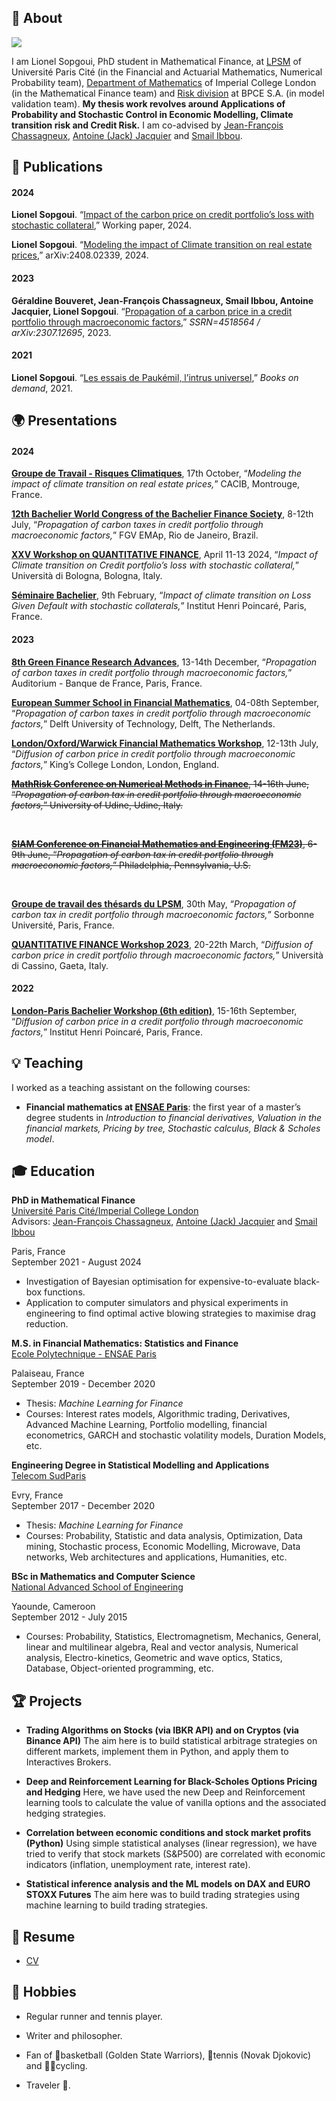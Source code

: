 ## 👋 About
::: {layout-ncol=2}
![](profile_.jpg)

I am Lionel Sopgoui, PhD student in Mathematical Finance, at [LPSM](https://www.lpsm.paris/) of Université Paris Cité (in the Financial and Actuarial Mathematics, Numerical Probability team), [Department of Mathematics](https://www.imperial.ac.uk/mathematical-finance/) of Imperial College London (in the Mathematical Finance team)  and [Risk division](https://groupebpce.com/en/the-group/organization) at BPCE S.A. (in model validation team). **My thesis work revolves around Applications of Probability and Stochastic Control in Economic Modelling, Climate transition risk and Credit Risk.** I am co-advised by [Jean-François Chassagneux](https://perso.lpsm.paris/~chassagneux/), [Antoine (Jack) Jacquier](https://jackantoinejacquie.wixsite.com/jacquier) and [Smail Ibbou](https://www.linkedin.com/in/smail-ibbou-31a73b5/).
:::


## 📄 Publications

#### 2024

**Lionel Sopgoui**. "[Impact of the carbon price on credit portfolio's loss with stochastic collateral](https://www.ssrn.com/)," Working paper, 2024.

**Lionel Sopgoui**. "[Modeling the impact of Climate transition on real estate prices](https://arxiv.org/abs/2408.02339/)," arXiv:2408.02339, 2024.


#### 2023

**Géraldine Bouveret, Jean-François Chassagneux, Smail Ibbou, Antoine Jacquier, Lionel Sopgoui**. "[Propagation of a carbon price in a credit portfolio through macroeconomic factors](https://www.ssrn.com/abstract=4518564)," _SSRN=4518564 / arXiv:2307.12695_, 2023.

#### 2021

**Lionel Sopgoui**. "[Les essais de Paukémil, l'intrus universel](https://www.bod.fr/librairie/les-essais-de-paukemil-lionel-sopgoui-9782322274079)," _Books on demand_, 2021.

## 🌍 Presentations

#### 2024

**[Groupe de Travail - Risques Climatiques](https://www.lpsm.paris/seminaires/gtfinanceprobanumeriques/index)**, 17th October, "*Modeling the impact of climate transition on real estate prices,*" CACIB, Montrouge, France.

**[12th Bachelier World Congress of the Bachelier Finance Society](https://eventos.fgv.br/bachelier-2024)**, 8-12th July, "*Propagation of carbon taxes in credit portfolio through macroeconomic factors,*" FGV EMAp, Rio de Janeiro, Brazil.

**[XXV Workshop on QUANTITATIVE FINANCE](https://eventi.unibo.it/qfw2024)**, April 11-13 2024, "*Impact of Climate transition on Credit portfolio's loss with stochastic collateral,*" Università di Bologna, Bologna, Italy.

**[Séminaire Bachelier](http://www.bachelier-paris.fr/programme/)**, 9th February, "*Impact of climate transition on Loss Given Default with stochastic collaterals,*" Institut Henri Poincaré, Paris, France.
  

#### 2023
**[8th Green Finance Research Advances](https://indico.cern.ch/event/1286716/)**, 13-14th December, "*Propagation of carbon taxes in credit portfolio through macroeconomic factors,*" Auditorium - Banque de France, Paris, France.


**[European Summer School in Financial Mathematics](https://www.tudelft.nl/en/events/2023/eemcs/diam/finance-summer-school-2023)**, 04-08th September, "*Propagation of carbon taxes in credit portfolio through macroeconomic factors,*" Delft University of Technology, Delft, The Netherlands.


**[London/Oxford/Warwick Financial Mathematics Workshop](https://www.kcl.ac.uk/events/londonoxfordwarwick-financial-mathematics-workshop-1)**, 12-13th July, "*Diffusion of carbon price in credit portfolio through macroeconomic factors,*" King's College London, London, England.

<del>**[MathRisk Conference on Numerical Methods in Finance](https://mathrisk2023.sciencesconf.org/)**, 14-16th June, "*Propagation of carbon tax in credit portfolio through macroeconomic factors,*" University of Udine, Udine, Italy.</del>
<br>

<del>**[SIAM Conference on Financial Mathematics and Engineering (FM23)](https://www.siam.org/conferences/cm/conference/fm23)**, 6-9th June, "*Propagation of carbon tax in credit portfolio through macroeconomic factors,*" Philadelphia, Pennsylvania, U.S.</del>
<br>

**[Groupe de travail des thésards du LPSM](https://www.lpsm.paris/seminaires/gtt/index)**, 30th May, "*Propagation of carbon tax in credit portfolio through macroeconomic factors,*" Sorbonne Université, Paris, France.

**[QUANTITATIVE FINANCE Workshop 2023](https://qfw2023.unicas.it/)**, 20-22th March, "*Diffusion of carbon price in credit portfolio through macroeconomic factors,*" Università di Cassino, Gaeta, Italy.

#### 2022

**[London-Paris Bachelier Workshop (6th edition)](http://www.bachelier-paris.fr/london-paris-bachelier-workshop/)**, 15-16th September, "*Diffusion of carbon price in a credit portfolio through macroeconomic factors,*" Institut Henri Poincaré, Paris, France.
  
## 💡 Teaching

I worked as a teaching assistant on the following courses:  

 - **Financial mathematics at [ENSAE Paris](https://www.ensae.fr/)**: the first year of a master’s degree students in *Introduction to financial derivatives, Valuation in the financial markets, Pricing by tree, Stochastic calculus, Black & Scholes model*.  

##  🎓 Education

::: {.d-flex .justify-content-between}
::: {}
**PhD in Mathematical Finance**  
[Université Paris Cité/Imperial College London](https://u-paris.fr/)  
Advisors: [Jean-François Chassagneux](https://perso.lpsm.paris/~chassagneux/), [Antoine (Jack) Jacquier](https://jackantoinejacquie.wixsite.com/jacquier) and [Smail Ibbou](https://www.linkedin.com/in/smail-ibbou-31a73b5/)  
:::
::: {.text-end}
Paris, France  
September 2021 - August 2024  
:::
:::
- Investigation of Bayesian optimisation for expensive-to-evaluate black-box functions.
- Application to computer simulators and physical experiments in engineering to find optimal active blowing strategies to maximise drag reduction. 
\

::: {.d-flex .justify-content-between}
::: {}
**M.S. in Financial Mathematics: Statistics and Finance**  
[Ecole Polytechnique - ENSAE Paris](http://www.master-statistique-finance.com/IP_Paris/)  
:::
::: {.text-end}
Palaiseau, France   
September 2019 - December 2020  
:::
:::
- Thesis: *Machine Learning for Finance*   
- Courses: Interest rates models, Algorithmic trading, Derivatives, Advanced Machine Learning, Portfolio modelling, financial econometrics, GARCH and stochastic volatility models, Duration Models, etc.
\

::: {.d-flex .justify-content-between}
::: {}
**Engineering Degree in Statistical Modelling and Applications**  
[Telecom SudParis](https://www.exeter.ac.uk)  
:::
::: {.text-end}
Evry, France  
September 2017 - December 2020  
:::
:::
- Thesis: *Machine Learning for Finance*   
- Courses: Probability, Statistic and data analysis, Optimization, Data mining, Stochastic process, Economic Modelling, Microwave, Data networks, Web architectures and applications, Humanities, etc.
\

::: {.d-flex .justify-content-between}
::: {}
**BSc in Mathematics and Computer Science**  
[National Advanced School of Engineering](https://polytechnique.cm/)  
:::
::: {.text-end}
Yaounde, Cameroon  
September 2012 - July 2015  
:::
:::
- Courses: Probability, Statistics, Electromagnetism, Mechanics, General, linear and multilinear algebra, Real and vector analysis, Numerical analysis, Electro-kinetics, Geometric and wave optics, Statics, Database, Object-oriented programming, etc.    


## 🏆 Projects

- **Trading Algorithms on Stocks (via IBKR API) and on Cryptos (via Binance API)** The aim here is to build statistical arbitrage strategies on different markets, implement them in Python, and apply them to Interactives Brokers.

- **Deep and Reinforcement Learning for Black-Scholes Options Pricing and Hedging** Here, we have used the new Deep and Reinforcement learning tools to calculate the value of vanilla options and the associated hedging strategies.

- **Correlation between economic conditions and stock market profits (Python)** Using simple statistical analyses (linear regression), we have tried to verify that stock markets (S&P500) are correlated with economic indicators (inflation, unemployment rate, interest rate).

- **Statistical inference analysis and the ML models on DAX and EURO STOXX Futures** The aim here was to build trading strategies using machine learning to build trading strategies.

## 💾 Resume
- [CV](/files/CV_Lionel_Sopgoui.pdf)

## 🎳 Hobbies

- Regular runner and tennis player.

- Writer and philosopher.

- Fan of 🏀basketball (Golden State Warriors), 🎾tennis (Novak Djokovic) and 🚴‍♀️cycling.

- Traveler 🧳.